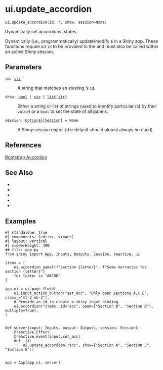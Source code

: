 # ui.update_accordion { #shiny.ui.update_accordion }

`ui.update_accordion(id, *, show, session=None)`

Dynamically set accordions&#x27; states.

Dynamically (i.e., programmatically) update/modify [](:func:`~shiny.ui.accordion`)s in a Shiny app.
These functions require an `id` to be provided to the [](:func:`~shiny.ui.accordion`) and must also be
called within an active Shiny session.

## Parameters

<code><span class="parameter-name">id</span><span class="parameter-annotation-sep">:</span> <span class="parameter-annotation">[str](`str`)</span></code>

:   A string that matches an existing [](:func:`~shiny.ui.accordion`)'s `id`.

<code><span class="parameter-name">show</span><span class="parameter-annotation-sep">:</span> <span class="parameter-annotation">[bool](`bool`) \| [str](`str`) \| [list](`list`)\[[str](`str`)\]</span></code>

:   Either a string or list of strings (used to identify particular
    [](:func:`~shiny.ui.accordion_panel`)(s) by their `value`) or a `bool` to set the state of all
    panels.

<code><span class="parameter-name">session</span><span class="parameter-annotation-sep">:</span> <span class="parameter-annotation">[Optional](`typing.Optional`)\[[Session](`shiny.session.Session`)\]</span> <span class="parameter-default-sep">=</span> <span class="parameter-default">None</span></code>

:   A Shiny session object (the default should almost always be used).

## References

[Bootstrap Accordion](https://getbootstrap.com/docs/5.3/components/accordion/)



## See Also

* [](:func:`~shiny.ui.accordion`)
* [](:func:`~shiny.ui.accordion_panel`)
* [](:func:`~shiny.ui.insert_accordion_panel`)
* [](:func:`~shiny.ui.remove_accordion_panel`)
* [](:func:`~shiny.ui.update_accordion_panel`)

## Examples


```shinylive-python
#| standalone: true
#| components: [editor, viewer]
#| layout: vertical
#| viewerHeight: 400
## file: app.py
from shiny import App, Inputs, Outputs, Session, reactive, ui

items = [
    ui.accordion_panel(f"Section {letter}", f"Some narrative for section {letter}")
    for letter in "ABCDE"
]

app_ui = ui.page_fluid(
    ui.input_action_button("set_acc", "Only open sections A,C,E", class_="mt-3 mb-3"),
    # Provide an id to create a shiny input binding
    ui.accordion(*items, id="acc", open=["Section B", "Section D"], multiple=True),
)


def server(input: Inputs, output: Outputs, session: Session):
    @reactive.Effect
    @reactive.event(input.set_acc)
    def _():
        ui.update_accordion("acc", show=["Section A", "Section C", "Section E"])


app = App(app_ui, server)

```


